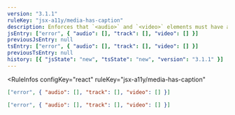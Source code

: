```yaml
---
version: "3.1.1"
ruleKey: "jsx-a11y/media-has-caption"
description: Enforces that `<audio>` and `<video>` elements must have a `<track>` for captions
jsEntry: ["error", { "audio": [], "track": [], "video": [] }]
previousJsEntry: null
tsEntry: ["error", { "audio": [], "track": [], "video": [] }]
previousTsEntry: null
history: [{ "jsState": "new", "tsState": "new", "version": "3.1.1" }]
---
```


<RuleInfos 
  configKey="react" 
  ruleKey="jsx-a11y/media-has-caption" 
>

```json
["error", { "audio": [], "track": [], "video": [] }]
```

```json
["error", { "audio": [], "track": [], "video": [] }]
```

</RuleInfos>
